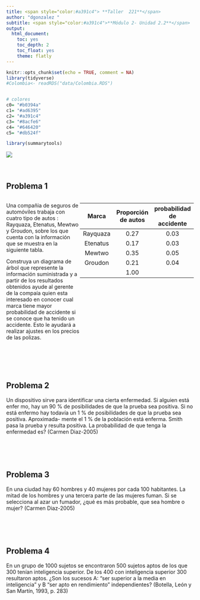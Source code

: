 ```yaml
---
title: <span style="color:#a391c4"> **Taller  221**</span>  
author: "dgonzalez "
subtitle: <span style="color:#a391c4">**Módulo 2- Unidad 2.2**</span>
output:
  html_document:
    toc: yes
    toc_depth: 2
    toc_float: yes
    theme: flatly
---
```


```r
knitr::opts_chunk$set(echo = TRUE, comment = NA)
library(tidyverse)
#Colombia<- readRDS("data/Colombia.RDS")


# colores
c0= "#b0394a"
c1= "#ad6395"
c2= "#a391c4"
c3= "#8acfe6"
c4= "#646420"
c5= "#db524f"

library(summarytools)
```

![](img/banner2.png)
</br></br></br>

## Problema 1

:::: {style="display: flex;"}
::: {}

Una compañia de seguros de automóviles trabaja con cuatro tipo de autos :  Rayquaza, Etenatus, Mewtwo y Groudon, sobre los que cuenta con la información que se muestra en la siguiente tabla.

Construya un diagrama de árbol que represente la información suministrada y a partir de los resultados obtenidos ayude al gerente de la compaía quien esta interesado en conocer cual marca tiene mayor probabilidad de accidente si se conoce que ha tenido un accidente. Esto le ayudará a realizar ajustes en los precios de las polizas.
  
:::
::: {}

| Marca    |Proporción de autos       | probabilidad de accidente |
|:--------:|:------------------------:|:-------------------------:|
| Rayquaza | 0.27                     | 0.03                      | 
| Etenatus | 0.17                     | 0.03                      |
| Mewtwo   | 0.35                     | 0.05                      |
| Groudon  | 0.21                     | 0.04                      |
|          | 1.00                     |                           |
:::
::::

<br/><br/><br/>

## Problema 2

Un dispositivo sirve para identificar una cierta enfermedad. Si alguien está enfer
mo, hay un 90 % de posibilidades de que la prueba sea positiva. Si no está enfermo
hay todavía un 1 % de posibilidades de que la prueba sea positiva. Aproximada-
mente el 1 % de la población está enferma. Smith pasa la prueba y resulta positiva.
La probabilidad de que tenga la enfermedad es? (Carmen Diaz-2005)

<br/><br/><br/>

## Problema 3

En una ciudad hay 60 hombres y 40 mujeres por cada 100 habitantes. La mitad de
los hombres y una tercera parte de las mujeres fuman. Si se selecciona al azar un
fumador, ¿qué es más probable, que sea hombre o mujer? (Carmen Diaz-2005)

<br/><br/><br/>

## Problema 4 

En un grupo de 1000 sujetos se encontraron 500 sujetos aptos de los que 300
tenían inteligencia superior. De los 400 con inteligencia superior 300 resultaron
aptos. ¿Son los sucesos A: “ser superior a la media en inteligencia” y B “ser apto
en rendimiento” independientes? (Botella, León y San Martín, 1993, p. 283)

